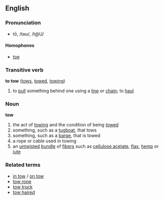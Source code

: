 ==English==
===Pronunciation===
*tō, /təʊ/, /t@U/
====Homophones====
*[[toe]]
===Transitive verb===
'''to tow''' ([[tows]], [[towed]], [[towing]])
#to [[pull]] something behind one using a [[line]] or [[chain]]; to [[haul]]

===Noun===
'''tow'''
#the act of [[towing]] and the condition of being [[towed]]
#something, such as a [[tugboat]], that tows
#something, such as a [[barge]], that is towed
#a rope or cable used in towing
#an [[untwisted]] [[bundle]] of [[fiber]]s such as [[cellulose acetate]], [[flax]], [[hemp]] or [[jute]]


===Related terms===
*[[in tow]] / [[on tow]]
*[[tow rope]]
*[[tow truck]]
*[[tow haired]]